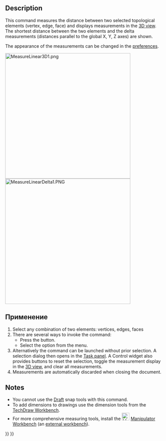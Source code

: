 <languages/>

<div class="mw-translate-fuzzy">
{{Docnav/ru
|[[Part_XOR/ru|XOR]]
|[[Part_Measure_Angular/ru|Measure Angular]]
|[[Part_Workbench/ru|Part]]
|IconL=Part_XOR.svg
|IconR=Part_Measure_Angular.svg
|IconC=Workbench_Part.svg
}}
</div>

{{VeryImportantMessage|This command is obsolete, it is not available in {{VersionPlus|1.0}}.<br>Use [[Image:Std_Measure.svg|24px]] [[Std_Measure|Std Measure]] instead.}}

<div class="mw-translate-fuzzy">
{{GuiCommand/ru
|Name=Part Measure Linear
|Name/ru=Part Measure Linear
|MenuLocation=Measure → Измерить длину
|Workbenches=[[Part_Workbench/ru|Part]]
|Shortcut=
|SeeAlso=
}}
</div>

==Description==

This command measures the distance between two selected topological elements (vertex, edge, face) and displays measurements in the [[3D_view|3D view]]. The shortest distance between the two elements and the delta measurements (distances parallel to the global X, Y, Z axes) are shown.

The appearance of the measurements can be changed in the [[PartDesign_Preferences#Measure|preferences]].

[[File:MeasureLinear3D1.png|400px]]
[[File:MeasureLinearDelta1.PNG|400px]]

<span id="Usage"></span>
==Применение==

# Select any combination of two elements: vertices, edges, faces
# There are several ways to invoke the command:
#* Press the {{Button|[[Image:Part_Measure_Linear.svg|16px]] [[Part_Measure_Linear|Measure Linear]]}} button.
#* Select the {{MenuCommand|Measure → [[Image:Part_Measure_Linear.svg|16px]] Measure Linear}} option from the menu.
# Alternatively the command can be launched without prior selection. A selection dialog then opens in the [[Task_panel|Task panel]]. A Control widget also provides buttons to reset the selection, toggle the measurement display in the [[3D_view|3D view]], and clear all measurements.
# Measurements are automatically discarded when closing the document.

==Notes==

* You cannot use the [[Draft_Workbench|Draft]] snap tools with this command.
* To add dimensions to drawings use the dimension tools from the [[TechDraw_Workbench|TechDraw Workbench]].
* For more comprehensive measuring tools, install the [[Image:Manipulator_workbench_icon.svg|24px|link=Manipulator_Workbench]] [[Manipulator_Workbench|Manipulator Workbench]] (an [[External_workbenches|external workbench]]).


{{Docnav
|
|
|[[Part_Workbench|Part]]
|IconL=
|IconR=
|IconC=Workbench_Part.svg
}}

{{Part Tools navi{{#translation:}}}}
{{Userdocnavi{{#translation:}}}}